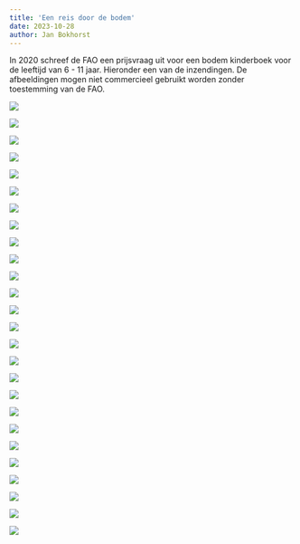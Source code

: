```yaml
---
title: 'Een reis door de bodem'
date: 2023-10-28
author: Jan Bokhorst
---
```




In 2020 schreef de FAO een prijsvraag uit voor een bodem kinderboek voor de leeftijd van 6 - 11 jaar. Hieronder een van de inzendingen. De afbeeldingen mogen niet commercieel gebruikt worden zonder toestemming van de FAO. 


![](../img/1-9da12e96-1920w.JPG)


![](../img/2-1920w.jpg)


![](../img/3-1920w.jpg)


![](../img/4-1920w.jpg)


![](../img/5-1920w.JPG)


![](../img/6-1920w.jpg)


![](../img/7-1920w.JPG)


![](../img/8-1920w.JPG)


![](../img/9-1920w.JPG)


![](../img/10-1920w.JPG)


![](../img/11-a8c8eba5-1920w.JPG)


![](../img/12-1920w.JPG)


![](../img/14-1920w.jpg)


![](../img/15-1920w.JPG)


![](../img/16-1920w.jpg)


![](../img/17-1920w.jpg)


![](../img/17b-1920w.JPG)


![](../img/17c-1920w.JPG)


![](../img/18-1920w.jpg)


![](../img/19-1920w.jpg)


![](../img/20-1920w.jpg)


![](../img/21-1920w.jpg)


![](../img/22-1920w.jpg)


![](../img/23-1920w.jpg)


![](../img/24-1920w.jpg)


![](../img/25-1920w.jpg)



















